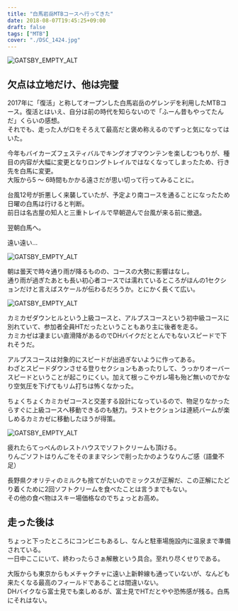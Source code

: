 ---
title: "白馬岩岳MTBコースへ行ってきた"
date: 2018-08-07T19:45:25+09:00
draft: false
tags: ["MTB"]
cover: "./DSC_1424.jpg"
---

![GATSBY_EMPTY_ALT](./DSC_1424.jpg)

## 欠点は立地だけ、他は完璧

2017年に「復活」と称してオープンした白馬岩岳のゲレンデを利用したMTBコース。復活とはいえ、自分は前の時代を知らないので「ふーん昔もやってたんだ」くらいの感想。  
それでも、走った人が口をそろえて最高だと褒め称えるのでずっと気になってはいた。

今年もバイカーズフェスティバルでキングオブマウンテンを楽しむつもりが、種目の内容が大幅に変更となりロングトレイルではなくなってしまったため、行き先を白馬に変更。  
大阪から5 ～ 6時間もかかる遠さだが思い切って行ってみることに。

台風12号が折悪しく来襲していたが、予定より南コースを通ることになったため日曜の白馬は行けると判断。  
前日は名古屋の知人と三重トレイルで早朝遊んで台風が来る前に撤退。

翌朝白馬へ。

<LinkBox url="https://www.instagram.com/p/Blxq8Z1hft5/" />

遠い遠い…

![GATSBY_EMPTY_ALT](./DSC_1416.jpg)

朝は曇天で時々通り雨が降るものの、コースの大勢に影響はなし。  
通り雨が過ぎたあとも長い初心者コースでは濡れているところがほんの1セクションだけと言えばスケールが伝わるだろうか。とにかく長くて広い。

![GATSBY_EMPTY_ALT](./DSC_1418.jpg)

カミカゼダウンヒルという上級コースと、アルプスコースという初中級コースに別れていて、参加者全員HTだったということもあり主に後者を走る。  
カミカゼは凄まじい直滑降があるのでDHバイクだととんでもないスピードで下れそうだ。

アルプスコースは対象的にスピードが出過ぎないように作ってある。  
わざとスピードダウンさせる登りセクションもあったりして、うっかりオーバースピードということが起こりにくい。加えて根っこやガレ場も殆ど無いのでかなり空気圧を下げてもリム打ちは怖くなかった。

ちょくちょくカミカゼコースと交差する設計になっているので、物足りなかったらすぐに上級コースへ移動できるのも魅力。ラストセクションは連続バームが楽しめるカミカゼに移動したほうが得策。

![GATSBY_EMPTY_ALT](./DSC_1419.jpg)

疲れたらてっぺんのレストハウスでソフトクリームも頂ける。  
りんごソフトはりんごをそのままマシンで削ったかのようなりんご感（語彙不足）

長野県クオリティのミルクも捨てがたいのでミックスが正解だ、この正解にたどり着くために2回ソフトクリームを食べたことは言うまでもない。  
その他の食べ物はスキー場価格なのでちょっとお高め。

## 走った後は

ちょっと下ったところにコンビニもあるし、なんと駐車場施設内に温泉まで準備されている。  
一日中ここにいて、終わったらさぁ解散という具合。至れり尽くせりである。

大阪からも東京からもメチャクチャに遠い上新幹線も通っていないが、なんども来たくなる最高のフィールドであることは間違いない。  
DHバイクなら富士見でも楽しめるが、富士見でHTだとやや恐怖感が残る。白馬にそれはない。

<LinkBox isAmazonLink url="https://www.amazon.co.jp/dp/B072R6RB44/" />
